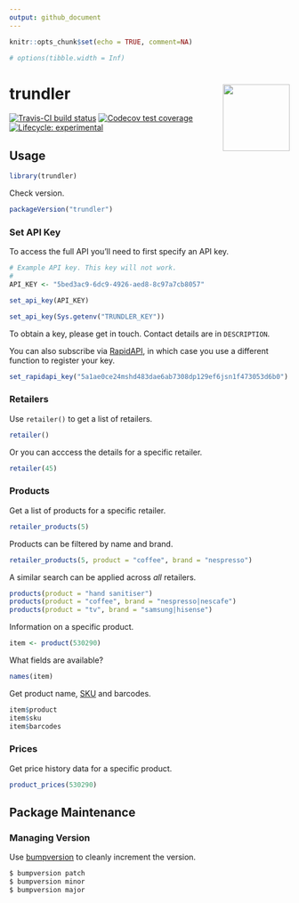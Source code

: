 ```yaml
---
output: github_document
---
```


```r
knitr::opts_chunk$set(echo = TRUE, comment=NA)

# options(tibble.width = Inf)
```

<!-- README.md is generated from README.Rmd. Please edit that file -->

# trundler <img src="man/figures/logo.png" align="right" alt="" width="120" />

[![Travis-CI build status](https://travis-ci.org/datawookie/trundler.svg?branch=master)](https://travis-ci.org/datawookie/trundler)
[![Codecov test coverage](https://img.shields.io/codecov/c/github/datawookie/trundler.svg)](https://codecov.io/github/datawookie/trundler)
[![Lifecycle: experimental](https://img.shields.io/badge/lifecycle-experimental-orange.svg)](https://www.tidyverse.org/lifecycle/#experimental)

## Usage

```r
library(trundler)
```

Check version.

```r
packageVersion("trundler")
```

### Set API Key

To access the full API you'll need to first specify an API key.

```r
# Example API key. This key will not work.
#
API_KEY <- "5bed3ac9-6dc9-4926-aed8-8c97a7cb8057"

set_api_key(API_KEY)
```

```r
set_api_key(Sys.getenv("TRUNDLER_KEY"))
```

To obtain a key, please get in touch. Contact details are in `DESCRIPTION`.

You can also subscribe via [RapidAPI](https://rapidapi.com/datawookie/api/trundler), in which case you use a different function to register your key.

```r
set_rapidapi_key("5a1ae0ce24mshd483dae6ab7308dp129ef6jsn1f473053d6b0")
```

### Retailers

Use `retailer()` to get a list of retailers.

```r
retailer()
```

Or you can acccess the details for a specific retailer.

```r
retailer(45)
```

### Products

Get a list of products for a specific retailer.

```r
retailer_products(5)
```

Products can be filtered by name and brand.

```r
retailer_products(5, product = "coffee", brand = "nespresso")
```

A similar search can be applied across *all* retailers.

```r
products(product = "hand sanitiser")
products(product = "coffee", brand = "nespresso|nescafe")
products(product = "tv", brand = "samsung|hisense")
```

Information on a specific product.

```r
item <- product(530290)
```

What fields are available?

```r
names(item)
```

Get product name, [SKU](https://en.wikipedia.org/wiki/Stock_keeping_unit) and barcodes.

```r
item$product
item$sku
item$barcodes
```

### Prices

Get price history data for a specific product.


```r
product_prices(530290)
```

## Package Maintenance

### Managing Version

Use [bumpversion](https://pypi.org/project/bumpversion/) to cleanly increment the version.

```bash
$ bumpversion patch
$ bumpversion minor
$ bumpversion major
```
